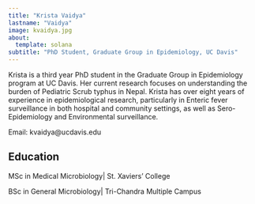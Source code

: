 ```yaml
---
title: "Krista Vaidya"
lastname: "Vaidya"
image: kvaidya.jpg
about: 
  template: solana
subtitle: "PhD Student, Graduate Group in Epidemiology, UC Davis"
---
```


Krista is a third year PhD student in the Graduate Group in Epidemiology program at UC Davis. Her current research focuses on understanding the burden of Pediatric Scrub typhus in Nepal. Krista has over eight years of experience in epidemiological research, particularly in Enteric fever surveillance in both hospital and community settings, as well as Sero-Epidemiology and Environmental surveillance.


Email: kvaidya@ucdavis.edu

## Education

MSc in Medical Microbiology| St. Xaviers' College

BSc in General Microbiology| Tri-Chandra Multiple Campus



